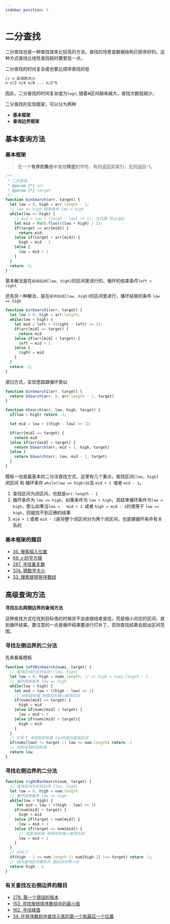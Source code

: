 ```yaml
---
sidebar_position: 3
---
```


# 二分查找


二分查找也是一种查找效率比较高的方法，查找的场景是数据结构已排序好的。这种方式查找比线性查找耗时要更低一点。

二分查找的时间复杂度也要比顺序查找的低

```bash
// n 区间的大小
n n/2 n/4 n/8 ... n/2^k 
```

因此，二分查找的时间复杂度为`logn`, 随着**n**区间越来越大，查找次数就越少。

二分查找的实现框架，可以分为两种

* **基本框架**
* **查询边界框架**

## 基本查询方法

### 基本框架 
 
> 在一个**有序的集合**中查找**特定**的字符，有则返回其索引，无则返回-1。

```js
/**
 * 二分查找
 * @param {*} arr 
 * @param {*} target 
 */
function binSearch(arr, target) {
  let low = 0, high = arr.length - 1;
  // low <= high 结束条件 low > high
  while(low <= high) {
    // mid = low + ((high - low) >> 1); 位运算 防止溢出
    let mid = Math.floor((low + high) / 2);
    if(target == arr[mid]) {
      return mid;
    }else if(target < arr[mid]) {
      high = mid - 1
    }else {
      low = mid + 1
    }
  }
  return -1;
}
```

基本解法是在`前闭后闭[low, high]`的区间里进行的，循环的结束条件`left > right`  

还有另一种解法，是在`前开后闭[low, high)`的区间里进行，循环结束的条件 `low == high` 

```js
function binSearch1(arr, target) {
  let low = 0, high = arr.length;
  while(low < high) {
    let mid = left + ((right - left) >> 1);
    if(arr[mid] == target) {
      return mid
    }else if(arr[mid] < target) {
      left = mid + 1
    }else {
      right = mid
    }
  }
  return -1;
}
```

递归方式，实现思路跟循环类似

```js
function binSearch1(arr, target) {
  return bSearch(arr, 0, arr.length - 1, target)
}

function bSearch(arr, low, high, target) {
  if(low > high) return -1;

  let mid = low + ((high - low) >> 1);

  if(arr[mid] == target) {
    return mid
  }else if(arr[mid] < target) {
    return bSearch(arr, mid + 1, high, target)
  }else {
    return bSearch(arr, low, mid - 1, target)
  }
}
```

模板一也是最基本的二分法查找方式，这里有几个重点，查找区间`[low, high] `闭区间 和 循环条件 `while(low <= high)`以及 `mid + 1 `或者 `mid - 1`。

1.  查找区间为闭区间，也就是`arr.length - 1`
2.  循环条件为 `low <= high`，如果条件为 `low < high`，其结束循环条件为`low = high`，那么如果当`low =   mid + 1 `或者 `high = mid - 1`的值等于 `low == high`，则就找不到正确的结果
3.  `mid + 1` 或者 `mid - 1`是将整个闭区间分为两个闭区间，也是跟循环条件有关系的

### 基本框架的题目

* [35. 搜索插入位置](/posts/algorithm/day/bianarysearch/searchInsert)
* [69. x 的平方根](/posts/algorithm/day/bianarysearch/sqrtx)
* [287. 寻找重复数](/posts/algorithm/day/bianarysearch/findDuplicate)
* [374. 猜数字大小](/posts/algorithm/day/bianarysearch/guessNumber)
* [33. 搜索旋转排序数组](/posts/algorithm/day/bianarysearch/searchRotate)

## 高级查询方法

**寻找左右两侧边界的查询方法**

这种查找方式在找到目标值的时候并不会直接结束查找，而是缩小对应的区间，直到循环结束。要注意的一点是循环结束要进行打补丁，否则查找结果会超出区间范围。


### 寻找左侧边界的二分法

先来看看模板

```js
function leftBinSearch(nums, target) {
  // 查找区间为左开右闭 [low, high)
  let low = 0, high = nums.length; // or high = nums.length - 1
  // 循环结束条件 low == high
  while(low < high) {
    let mid = low + ((high - low) >> 1)
    // 找到目标值 继续向左缩小查找区间
    if(nums[mid] == target) {
      high = mid
    }else if(nums[mid] < target) {
      low = mid + 1
    }else if(nums[mid] > target){
      high = mid
    }
  }
  // 打补丁 未找到目标值 low会超出查找区间
  if(nums[low] != target || low >= num.length) return -1
  // 找到左侧的目标值
  return low
}
```

### 寻找右侧边界的二分法

```js
function rightBinSearch(num, target) {
  // 查找区间为左开右闭 [low, high)
  let low = 0, high = num.length
  // 循环结束条件 low == high
  while(low < high) {
     let mid = low + ((high - low) >> 1)
    if(num[mid] > target) {
      high = mid
    }else if(target > num[mid]) {
      low = mid + 1
    }else if(target == num[mid]) {
      // 找到目标值 继续向右缩小查找区间
      low = mid + 1
    }
  }
  // 打补丁
  if(high - 1 >= num.length || num[high-1] !== target) return -1;
  // 因为查询区间是右开 因此向左移一位
  return high - 1
}
```

### 有关查找左右侧边界的题目

* [278. 第一个错误的版本](https://leetcode-cn.com/problems/first-bad-version/)
* [153. 寻找旋转排序数组中的最小值](https://leetcode-cn.com/problems/find-minimum-in-rotated-sorted-array/)
* [162. 寻找峰值](https://leetcode-cn.com/problems/find-peak-element/)
* [34. 在排序数组中查找元素的第一个和最后一个位置](https://leetcode-cn.com/problems/find-first-and-last-position-of-element-in-sorted-array/)